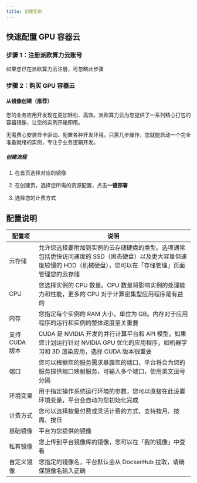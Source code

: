 ```yaml
---
title: 创建实例
---
```


## 快速配置 GPU 容器云

### 步骤 1：注册派欧算力云账号

如果您已在派欧算力云注册，可忽略此步骤



### 步骤 2：购买 GPU 容器云

#### 从镜像创建（推荐）

您的业务应用开发现在更加轻松、高效。派欧算力云为您提供了一系列精心打包的容器镜像，让您的实例开箱即用。

无需费心安装显卡驱动、配置各种开发环境。只需几步操作，您就能启动一个完全准备就绪的实例，专注于业务逻辑开发。 

##### 创建流程
1. 在首页选择对应的镜像


2. 在创建页，选择您所需的资源配置，点击**一键部署**


3. 选择您的计费方式





## 配置说明

| 配置项         | 说明                                                                                                                                                                 |
| -------------- | -------------------------------------------------------------------------------------------------------------------------------------------------------------------- |
| 云存储         | 允许您选择要附加到实例的云存储硬盘的类型。选项通常包括更快访问速度的 SSD（固态硬盘）以及更大容量但速度较慢的 HDD（机械硬盘），您可以在「存储管理」页面管理您的云存储 | ß |
| CPU            | 您选择实例的 CPU 数量。CPU 数量将影响实例的处理能力和性能，更多的 CPU 对于计算密集型应用程序是有益的                                                                 |
| 内存           | 您指定每个实例的 RAM 大小，单位为 GB。内存对于应用程序的运行和实例的整体速度至关重要                                                                                 |
| 支持 CUDA 版本 | CUDA 是 NVIDIA 开发的并行计算平台和 API 模型。如果您计划运行针对 NVIDIA GPU 优化的应用程序，如机器学习和 3D 渲染应用，选择 CUDA 版本很重要                           |
| 端口           | 您可以根据您的服务需求暴露您的端口，平台将会为您的服务提供端口映射服务，可输入多个端口，使用英文逗号分隔                                                             |
| 环境变量       | 用于指定操作系统运行环境的参数，您可以直接在此设置环境变量，平台会自动为您初始化完成                                                                                 |
| 计费方式       | 您可以选择按量付费或灵活计费的方式，支持按月、按周、按日                                                                                                             |
| 基础镜像       | 平台为您提供的镜像                                                                                                                                                   |
| 私有镜像       | 您上传到平台镜像库的镜像，您可以在「我的镜像」中查看                                                                                                                 |
| 自定义镜像     | 您指定的镜像名，平台默认会从 DockerHub 拉取，请确保镜像名输入正确                                                                                                    |

